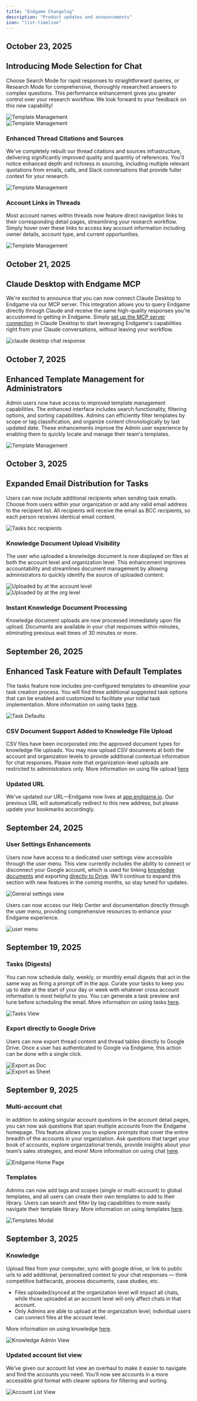 ```yaml
---
title: "Endgame Changelog"
description: "Product updates and announcements"
icon: "list-timeline"
---
```


## October 23, 2025 

## Introducing Mode Selection for Chat
Choose Search Mode for rapid responses to straightforward queries, or Research Mode for comprehensive, thoroughly researched answers to complex questions. This performance enhancement gives you greater control over your research workflow. We look forward to your feedback on this new capability!

<Frame>
  <img
    src="./images/search-mode-home-10-22-25.png"
    alt="Template Management"
    className="rounded-lg"
  />
</Frame>
<br/>
<Frame>
  <img
    src="./images/multi-mode-10-22-25.png"
    alt="Template Management"
    className="rounded-lg"
  />
</Frame>

### Enhanced Thread Citations and Sources 
We've completely rebuilt our thread citations and sources infrastructure, delivering significantly improved quality and quantity of references. You'll notice enhanced depth and richness in sourcing, including multiple relevant quotations from emails, calls, and Slack conversations that provide fuller context for your research.

<Frame>
  <img
    src="./images/call-source-10-16-25.png"
    alt="Template Management"
    className="rounded-lg"
  />
</Frame>

### Account Links in Threads 
Most account names within threads now feature direct navigation links to their corresponding detail pages, streamlining your research workflow. Simply hover over these links to access key account information including owner details, account type, and current opportunities. 

<Frame>
  <img
    src="./images/account-link-10-17-25.png"
    alt="Template Management"
    className="rounded-lg"
  />
</Frame>

## October 21, 2025

## Claude Desktop with Endgame MCP
We're excited to announce that you can now connect Claude Desktop to Endgame via our MCP server. This integration allows you to query Endgame directly through Claude and receive the same high-quality responses you're accustomed to getting in Endgame. Simply [set up the MCP server connection](https://docs.endgame.io/endgame-mcp-server) in Claude Desktop to start leveraging Endgame's capabilities right from your Claude conversations, without leaving your workflow.

<Frame>
  <img
    src="./images/claude-desktop-mcp-10-20-25.png"
    alt="claude desktop chat response"
    className="rounded-lg"
  />
</Frame>


## October 7, 2025

## Enhanced Template Management for Administrators
Admin users now have access to improved template management capabilities. The enhanced interface includes search functionality, filtering options, and sorting capabilities. Admins can efficiently filter templates by scope or tag classification, and organize content chronologically by last updated date.
These enhancements improve the Admin user experience by enabling them to quickly locate and manage their team's templates.

<Frame>
  <img
    src="./images/template-management-10-7-25.png"
    alt="Template Management"
    className="rounded-lg"
  />
</Frame>

## October 3, 2025

## Expanded Email Distribution for Tasks
Users can now include additional recipients when sending task emails. Choose from users within your organization or add any valid email address to the recipient list. All recipients will receive the email as BCC recipients, so each person receives identical email content.

<Frame>
  <img
    src="./images/tasks-bcc-10-3-25.png"
    alt="Tasks bcc recipients"
    className="rounded-lg"
  />
</Frame>

### Knowledge Document Upload Visibility
The user who uploaded a knowledge document is now displayed on files at both the account level and organization level. This enhancement improves accountability and streamlines document management by allowing administrators to quickly identify the source of uploaded content. 

<Frame>
  <img
    src="./images/uploaded-by-account-10-3-25.png"
    alt="Uploaded by at the account level"
    className="rounded-lg"
  />
</Frame>
<br/>
<Frame>
  <img
    src="./images/uploaded-by-knowledge-org-10-3-25.png"
    alt="Uploaded by at the org level"
    className="rounded-lg"
  />
</Frame>

### Instant Knowledge Document Processing
Knowledge document uploads are now processed immediately upon file upload. Documents are available in your chat responses within minutes, eliminating previous wait times of 30 minutes or more.

## September 26, 2025

## Enhanced Task Feature with Default Templates
The tasks feature now includes pre-configured templates to streamline your task creation process. You will find three additional suggested task options that can be enabled and customized to facilitate your initial task implementation. More information on using tasks [here](/features/tasks).

<Frame>
  <img
    src="./images/task-defaults-9-26-25.png"
    alt="Task Defaults"
    className="rounded-lg"
  />
</Frame>

### CSV Document Support Added to Knowledge File Upload
CSV files have been incorporated into the approved document types for knowledge file uploads. You may now upload CSV documents at both the account and organization levels to provide additional contextual information for chat responses. Please note that organization-level uploads are restricted to administrators only. More information on using file upload [here](/features/file-upload)

### Updated URL
We've updated our URL—Endgame now lives at [app.endgame.io](https://app.endgame.io/). Our previous URL will automatically redirect to this new address, but please update your bookmarks accordingly.


## September 24, 2025

### User Settings Enhancements

Users now have access to a dedicated user settings view accessible through the user menu. This view currently includes the ability to connect or disconnect your Google account, which is used for linking [knowledge documents](/features/file-upload) and exporting [directly to Drive](/features/export-endgame-content). We'll continue to expand this section with new features in the coming months, so stay tuned for updates.

<Frame>
  <img
    src="./images/general-settings-view-9-24-25.png"
    alt="General settings view"
    className="rounded-lg"
  />
</Frame>

Users can now access our Help Center and documentation directly through the user menu, providing comprehensive resources to enhance your Endgame experience.

<Frame>
  <img
    src="./images/user-menu-9-24-25.png"
    alt="user menu"
    className="rounded-lg"
  />
</Frame>

## September 19, 2025

### Tasks (Digests)

You can now schedule daily, weekly, or monthly email digests that act in the same way as firing a prompt off in the app. Curate your tasks to keep you up to date at the start of your day or week with whatever cross account information is most helpful to you. You can generate a task preview and tune before scheduling the email. More information on using tasks [here](/features/tasks).

<Frame>
  <img
    src="./images/tasks-8-27-25.png"
    alt="Tasks View"
    className="rounded-lg"
  />
</Frame>

### Export directly to Google Drive

Users can now export thread content and thread tables directly to Google Drive. Once a user has authenticated to Google via Endgame, this action can be done with a single click.

<Frame>
  <img
    src="./images/export-doc-9-17-25.png"
    alt="Export as Doc"
    className="rounded-lg"
  />
</Frame>
<br />
<Frame>
  <img
    src="./images/export-sheets-9-17-25.png"
    alt="Export as Sheet"
    className="rounded-lg"
  />
</Frame>

## September 9, 2025

### Multi-account chat

In addition to asking singular account questions in the account detail pages, you can now ask questions that span multiple accounts from the Endgame homepage. This feature allows you to explore prompts that cover the entire breadth of the accounts in your organization. Ask questions that target your book of accounts, explore organizational trends, provide insights about your team’s sales strategies, and more! More information on using chat [here](/endgame-chat-101).

<Frame>
  <img
    src="./images/home-page-8-27-25.png"
    alt="Endgame Home Page"
    className="rounded-lg"
  />
</Frame>

### Templates

Admins can now add tags and scopes (single or multi-account) to global templates, and all users can create their own templates to add to their library. Users can search and filter by tag capabilities to more easily navigate their template library. More information on using templates [here](/features/templates).

<Frame>
  <img
    src="./images/template-modal-8-24-25.png"
    alt="Templates Modal"
    className="rounded-lg"
  />
</Frame>

## September 3, 2025

### Knowledge

Upload files from your computer, sync with google drive, or link to public urls to add additional, personalized context to your chat responses — think competitive battlecards, process documents, case studies, etc.

- Files uploaded/synced at the organization level will impact all chats, while those uploaded at an account level will only affect chats in that account.
- Only Admins are able to upload at the organization level; individual users can connect files at the account level.

More information on using knowledge [here](/features/file-upload).

<Frame>
  <img
    src="./images/knowledge-admin-9-23-25.png"
    alt="Knowledge Admin View"
    className="rounded-lg"
  />
</Frame>

### Updated account list view

We’ve given our account list view an overhaul to make it easier to navigate and find the accounts you need. You’ll now see accounts in a more accessible grid format with clearer options for filtering and sorting.

<Frame>
  <img
    src="./images/account-list-8-28-25.png"
    alt="Account List View"
    className="rounded-lg"
  />
</Frame>
